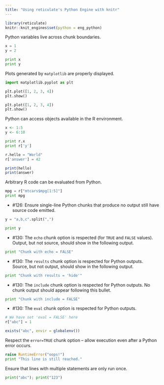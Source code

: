 ```yaml
---
title: "Using reticulate's Python Engine with knitr"
---
```


```r
library(reticulate)
knitr::knit_engines$set(python = eng_python)
```

Python variables live across chunk boundaries.

```python
x = 1
y = 2
```

```python
print x
print y
```

Plots generated by `matplotlib` are properly displayed.

```python
import matplotlib.pyplot as plt

plt.plot([1, 2, 3, 4])
plt.show()

plt.plot([1, 2, 3, 4])
plt.show()
```

Python can access objects available in the R environment.

```r
x <- 1:5
y <- 6:10
```

```python
print r.x
print r['y']

r.hello = "World"
r['answer'] = 42
```

```r
print(hello)
print(answer)
```

Arbitrary R code can be evaluated from Python.

```python
mpg = r["mtcars$mpg[1:5]"]
print mpg
```

- #126: Ensure single-line Python chunks that produce no output still have source code emitted.

```python
y = "a,b,c".split(",")
```

```python
print y
```

- #130: The `echo` chunk option is respected (for `TRUE` and `FALSE` values). Output, but not source, should show in the following output.

```python
print "Chunk with echo = FALSE"
```

- #130: The `results` chunk option is respected for Python outputs. Source, but not output, should show in the following output.

```python
print "Chunk with results = 'hide'"
```

- #130: The `include` chunk option is respected for Python outputs. No chunk output should appear following this bullet.

```python
print "Chunk with include = FALSE"
```

- #130: The `eval` chunk option is respected for Python outputs.

```python
# We have set 'eval = FALSE' here
r["abc"] = 1
```

```r
exists("abc", envir = globalenv())
```

Respect the `error=TRUE` chunk option -- allow execution even after a Python
error occurs.

```python
raise RuntimeError("oops!")
print "This line is still reached."
```

Ensure that lines with multiple statements are only run once.

```python
print("abc"); print("123")
```
